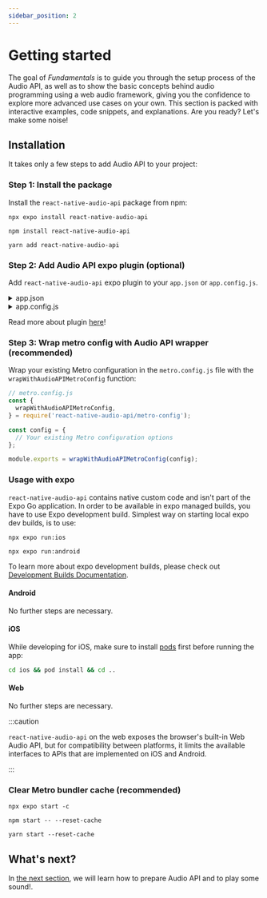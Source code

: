 ```yaml
---
sidebar_position: 2
---
```



# Getting started

The goal of _Fundamentals_ is to guide you through the setup process of the Audio API, as well as to show the basic concepts behind audio programming using a web audio framework, giving you the confidence to explore more advanced use cases on your own. This section is packed with interactive examples, code snippets, and explanations. Are you ready? Let's make some noise!

## Installation

It takes only a few steps to add Audio API to your project:

### Step 1: Install the package

Install the `react-native-audio-api` package from npm:

<Tabs groupId="package-managers">
  <TabItem value="expo" label="EXPO" default>

    npx expo install react-native-audio-api

  </TabItem>
  <TabItem value="npm" label="NPM">

    npm install react-native-audio-api

  </TabItem>
  <TabItem value="yarn" label="YARN">

    yarn add react-native-audio-api

  </TabItem>
</Tabs>

### Step 2: Add Audio API expo plugin (optional)

Add `react-native-audio-api` expo plugin to your `app.json` or `app.config.js`.

<details>
<summary>app.json</summary>
```javascript
{
  "plugins": [
    [
      "react-native-audio-api",
      {
        "iosBackgroundMode": true,
        "androidPermissions" : [
          "android.permission.MODIFY_AUDIO_SETTINGS",
          "android.permission.FOREGROUND_SERVICE",
          "android.permission.FOREGROUND_SERVICE_MEDIA_PLAYBACK"
        ],
        "androidForegroundService": true,
        "androidFSTypes": [
          "mediaPlayback"
        ]
      }
    ]
  ]
}
```
</details>

<details>
<summary>app.config.js</summary>
```javascript
export default {
  ...
  "plugins": [
    [
      "react-native-audio-api",
      {
        "iosBackgroundMode": true,
        "androidPermissions" : [
          "android.permission.MODIFY_AUDIO_SETTINGS",
          "android.permission.FOREGROUND_SERVICE",
          "android.permission.FOREGROUND_SERVICE_MEDIA_PLAYBACK"
        ],
        "androidForegroundService": true,
        "androidFSTypes": [
          "mediaPlayback"
        ]
      }
    ]
  ]
};
```
</details>

Read more about plugin [here](/docs/other/audio-api-plugin)!

### Step 3: Wrap metro config with Audio API wrapper (recommended)

Wrap your existing Metro configuration in the `metro.config.js` file with the `wrapWithAudioAPIMetroConfig` function:

```javascript
// metro.config.js
const {
  wrapWithAudioAPIMetroConfig,
} = require('react-native-audio-api/metro-config');

const config = {
  // Your existing Metro configuration options
};

module.exports = wrapWithAudioAPIMetroConfig(config);
```

### Usage with expo

`react-native-audio-api` contains native custom code and isn't part of the Expo Go application. In order to be available in expo managed builds, you have to use Expo development build. Simplest way on starting local expo dev builds, is to use:

<Tabs groupId="expoStart">
  <TabItem value="ios" label="iOS" default>

    npx expo run:ios

  </TabItem>
  <TabItem value="android" label="Android">

    npx expo run:android

  </TabItem>
</Tabs>

To learn more about expo development builds, please check out [Development Builds Documentation](https://docs.expo.dev/develop/development-builds/introduction/).

#### Android

No further steps are necessary.

#### iOS

While developing for iOS, make sure to install [pods](https://cocoapods.org) first before running the app:

```bash
cd ios && pod install && cd ..
```

#### Web

No further steps are necessary.

:::caution

`react-native-audio-api` on the web exposes the browser's built-in Web Audio API, but for compatibility between platforms, it limits the available interfaces to APIs that are implemented on iOS and Android.

:::

### Clear Metro bundler cache (recommended)

<Tabs groupId="package-managers">
  <TabItem value="expo" label="EXPO" default>

    npx expo start -c

  </TabItem>
  <TabItem value="npm" label="NPM">

    npm start -- --reset-cache

  </TabItem>
  <TabItem value="yarn" label="YARN">

    yarn start --reset-cache

  </TabItem>
</Tabs>

## What's next?

In [the next section](/docs/guides/lets-make-some-noise), we will learn how to prepare Audio API and to play some sound!.
